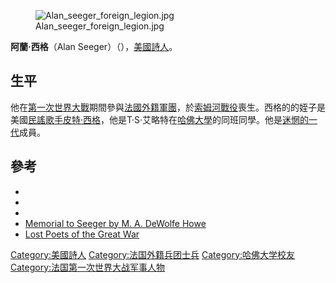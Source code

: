 {{expand|time=2013-08-27T13:53:19+00:00}}
[[File:Alan_seeger_foreign_legion.jpg|right]]

'''阿蘭·西格'''（Alan Seeger）（{{bd|1888年|6月22日|1916年|7月4日}}），[[美國|美國]][[詩人|詩人]]。

==生平==
他在[[第一次世界大戰|第一次世界大戰]]期間參與[[法國外籍軍團|法國外籍軍團]]，於[[索姆河戰役|索姆河戰役]]喪生。西格的的姪子是美國[[民謠|民謠]][[歌手|歌手]][[皮特·西格|皮特·西格]]，他是T·S·艾略特在[[哈佛大學|哈佛大學]]的同班同學。他是[[迷惘的一代|迷惘的一代]]成員。

==參考==
{{wikisource author}}
{{commons category}}
*{{gutenberg author|id=Alan+Seeger |name=Alan Seeger}}
*{{Internet Archive author |sname=Alan Seeger}}
*{{Librivox author |id=2070}}
*[http://www.lib.byu.edu/~rdh/wwi/memoir/Seeger/Harvard.htm Memorial to Seeger by M. A. DeWolfe Howe]
*[http://www.english.emory.edu/LostPoets/ Lost Poets of the Great War]

{{Authority control}}
{{DEFAULTSORT: Seeger, Alan}}
[[Category:美國詩人|Category:美國詩人]]
[[Category:法国外籍兵团士兵|Category:法国外籍兵团士兵]]
[[Category:哈佛大学校友|Category:哈佛大学校友]]
[[Category:法国第一次世界大战军事人物|Category:法国第一次世界大战军事人物]]